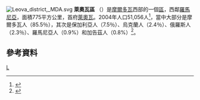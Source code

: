 [[File:Leova_district,_MDA.svg|right]]
'''萊奧瓦區''' （{{lang-ro|Leova}}）是[[摩爾多瓦|摩爾多瓦]]西部的一個[[摩爾多瓦行政區劃|區]]，西鄰[[羅馬尼亞|羅馬尼亞]]，面積775平方公里，首府[[萊奧瓦|萊奧瓦]]。2004年人口51,056人<ref>{{Cite web |url=http://www.statistica.md/recensamint/Toate%20recensaminteleRne_ro.xls |title=2004年人口普查 |accessdate=2011-03-10 |archive-date=2008-11-18 |archive-url=https://web.archive.org/web/20081118145747/http://www.statistica.md/recensamint/Toate%20recensaminteleRne_ro.xls |dead-url=yes }}</ref>，當中大部分是摩爾多瓦人（85.5％），其次是保加利亞人（7.5％）、烏克蘭人（2.4％）、俄羅斯人（2.3％）、羅馬尼亞人（0.9%）和加告茲人（0.8%）<ref>{{Cite web |url=http://www.statistica.md/public/files/Recensamint/Recensamintul_populatiei/vol_1/6_Nationalitati_de_baza_ro.xls |title=存档副本 |accessdate=2011-03-10 |archive-date=2017-10-14 |archive-url=https://web.archive.org/web/20171014094305/http://www.statistica.md/public/files/Recensamint/Recensamintul_populatiei/vol_1/6_Nationalitati_de_baza_ro.xls |dead-url=yes }}</ref>。

== 參考資料 ==
{{reflist|2}}

{{摩爾多瓦行政區劃}}
{{Authority control}}

[[Category:摩爾多瓦行政區劃|L]]